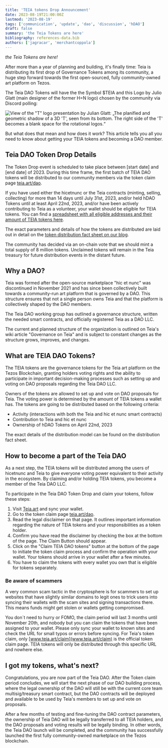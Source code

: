 ```yaml
---
title: 'TEIA tokens Drop Announcement'
date: 2023-08-19T21:00:00Z
lastmod: '2023-08-19'
tags: ['communication', 'update', 'dao', 'discussion', 'hDAO']
draft: false
summary: 'the Teia Tokens are here'
bibliography: references-data.bib
authors: ['jagracar', 'merchantcoppola']
---
```


_the Teia Tokens are here!_

After more than a year of planning and building, it's finally time: Teia is distributing its first drop of Governance Tokens among its community, a huge step forward towards the first open-sourced, fully community-owned art platform on Tezos.

The Teia DAO Tokens will have the the Symbol $TEIA and this Logo by Julio Glatt (main designer of the former H=N logo) chosen by the community via Discord polling:

![View of the "T" logo presentation by Julian Glatt: „The planified and geometric shadow of a 3D 'T', seen from its bottom.
The right side of the 'T' becomes a blank space for the rotational logos.“](https://github.com/teia-community/teia-blog/assets/97635650/0b5d00ca-4cf1-499a-871c-ff1bc556effe)

But what does that mean and how does it work? This article tells you all you need to know about getting your TEIA tokens and becoming a DAO member.

## Teia DAO Token Drop Details

The Token Drop event is scheduled to take place between [start date] and [end date] of 2023. During this time frame, the first batch of TEIA DAO tokens will be distributed to our community members via the token claim page [teia.art/dao](teia.art/dao).

If you have used either the hicetnunc or the Teia contracts (minting, selling, collecting) for more than 14 days until July 31st, 2023, and/or held hDAO Tokens until at least April 22nd, 2023, and/or have been actively contributing to Teia as a volunteer, your wallet should be eligible for TEIA tokens. You can find a [spreadsheet with all eligible addresses and their amount of TEIA tokens here](https://docs.google.com/spreadsheets/d/11jFANEUsvNSc9vQGD7sc46n_BOp8v0tGOLY1LG0KENk/edit?usp=sharing).

The exact parameters and details of how the tokens are distributed are laid out in detail on the [token distribution fact sheet on our blog](https://blog.teia.art/blog/fact-sheet-token-drop).

The community has decided via an on-chain vote that we should mint a total supply of 8 million tokens. Unclaimed tokens will remain in the Teia treasury for future distribution events in the distant future.

## Why a DAO?

Teia was formed after the open-source marketplace "hic et nunc" was discontinued in November 2021 and has since been collectively built towards a community-run art platform that is governed by a DAO. This structure ensures that not a single person owns Teia and that the platform is collectively shaped by the DAO members.

The Teia DAO working group has outlined a governance structure, written the needed smart contracts, and officially registered Teia as a DAO LLC.

The current and planned structure of the organization is outlined on Teia's wiki article "Governance on Teia" and is subject to constant changes as the structure grows, improves, and changes.

## What are TEIA DAO Tokens?

The TEIA tokens are the governance tokens for the Teia art platform on the Tezos Blockchain, granting holders voting rights and the ability to participate in important decision-making processes such as setting up and voting on DAO proposals regarding the Teia DAO LLC.

Owners of the tokens are allowed to set up and vote on DAO proposals for Teia. The voting power is determined by the amount of TEIA tokens a wallet has. The tokens are going to be distributed based on the following criteria:
- Activity (interactions with both the Teia and hic et nunc smart contracts)
- Contribution to Teia and hic et nunc
- Ownership of hDAO Tokens on April 22nd, 2023

The exact details of the distribution model can be found on the distribution fact sheet.

## How to become a part of the Teia DAO

As a next step, the TEIA tokens will be distributed among the users of hicetnunc and Teia to give everyone voting power equivalent to their activity in the ecosystem. By claiming and/or holding TEIA tokens, you become a member of the Teia DAO LLC.

To participate in the Teia DAO Token Drop and claim your tokens, follow these steps:
1. Visit [Teia.art](teia.art) and sync your wallet.
2. Go to the token claim page [teia.art/dao](https://teia.art/).
3. Read the legal disclaimer on that page. It outlines important information regarding the nature of TEIA tokens and your responsibilities as a token holder.
4. Confirm you have read the disclaimer by checking the box at the bottom of the page. The Claim Button should appear.
5. Click on the "Claim TEIA DAO tokens" button at the bottom of the page to initiate the token claim process and confirm the operation with your wallet. Your tokens should arrive in your wallet after a few minutes.
6. You have to claim the tokens with every wallet you own that is eligible for tokens separately.

### Be aware of scammers

A very common scam tactic in the cryptosphere is for scammers to set up websites that have slightly similar domains to legit ones to trick users into syncing their wallets with the scam sites and signing transactions there. This means funds might get stolen or wallets getting compromised.

You don´t need to hurry or FOMO, the claim period will last 3 months until November 20th, and nobody but you can claim the tokens that have been assigned to your wallet. Please only sync your wallet to known sites and check the URL for small typos or errors before syncing. For Teia's token claim, only [www.teia.art/claim](www.teia.art/claim) is the official token claim page. TEIA tokens will only be distributed through this specific URL and nowhere else.



## I got my tokens, what's next?

Congratulations, you are now part of the Teia DAO. After the Token claim period concludes, we will start the next phase of our DAO building process, where the legal ownership of the DAO will still be with the current core team multisig/treasury smart contract, but the DAO contracts will be deployed and available to be used by Teia's members to set up and vote on proposals.

After a few months of testing and fine-tuning the DAO contract parameters, the ownership of Teia DAO will be legally transferred to all TEIA holders, and the DAO proposals and voting results will be legally binding. In other words, the Teia DAO launch will be completed, and the community has successfully launched the first fully community-owned marketplace on the Tezos blockchain.
